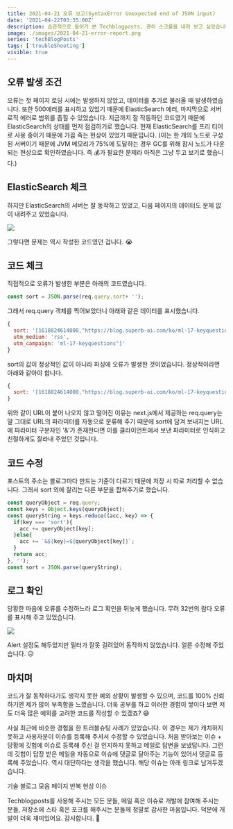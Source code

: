 ```yaml
---
title: 2021-04-21 오류 보고(SyntaxError Unexpected end of JSON input)
date: '2021-04-22T03:35:00Z'
description: 습관적으로 들어가 본 Techblogposts, 괜히 스크롤을 내려 보고 싶었습니다. 그리고 맞이하는 에러 발생 화면. 오류 내용은 SyntaxError Unexpected end of JSON input였습니다. SyntaxError Unexpected end of JSON input 에러는 JSON을 파싱 하려 시도했지만, 해당 문자열이 JSON 형식에 맞지 않을 때 발생합니다. 지금까지 잘 작동하던 코드가 갑자기 왜 오류를 발생시켰는지 그리고 어떻게 해결했는지 작성해 보았습니다.
image: ./images/2021-04-21-error-report.png
series: 'techBlogPosts'
tags: ['troubleShooting']
visible: true
---
```


## 오류 발생 조건

오류는 첫 페이지 로딩 시에는 발생하지 않았고, 데이터를 추가로 불러올 때 발생하였습니다.
또한 500에러를 표시하고 있었기 때문에 ElasticSearch 에러, 마지막으로 서버 로직 에러로 범위를 좁힐 수 있었습니다.
지금까지 잘 작동하던 코드였기 때문에 ElasticSearch의 상태를 먼저 점검하기로 했습니다.
현재 ElasticSearch를 프리 티어로 사용 중이기 때문에 가끔 죽는 현상이 있었기 때문입니다.
(이는 한 개의 노드로 구성된 서버이기 때문에 JVM 메모리가 75%에 도달하는 경우 GC를 위해 잠시 노드가 다운되는 현상으로 확인하였습니다. 
즉 💰가 필요한 문제라 아직은 그냥 두고 보기로 했습니다.)

## ElasticSearch 체크

하지만 ElasticSearch의 서버는 잘 동작하고 있었고, 다음 페이지의 데이터도 문제 없이 내려주고 있었습니다.

![](./images/elasticsearch-query.png)

그렇다면 문제는 역시 작성한 코드였던 겁니다. 😭

## 코드 체크

직접적으로 오류가 발생한 부분은 아래의 코드였습니다.

```js
const sort = JSON.parse(req.query.sort+ '');
```

그래서 req.query 객체를 찍어보았더니 아래와 같은 데이터를 표시했습니다.

```js
{
  sort: '[1618824614000,"https://blog.superb-ai.com/ko/ml-17-keyquestions/?utm_source=rss',
  utm_medium: 'rss',
  utm_campaign: 'ml-17-keyquestions"]'
}
```

sort의 값이 정상적인 값이 아니라 파싱에 오류가 발생한 것이었습니다.
정상적이라면 아래와 같아야 합니다.

```js
{
  sort: '[1618824614000,"https://blog.superb-ai.com/ko/ml-17-keyquestions/?utm_source=rss&utm_medium=rss&utm_campaign=ml-17-keyquestions"]'
}
```

위와 같이 URL이 붙어 나오지 않고 떨어진 이유는 next.js에서 제공하는 req.query는 말 그대로 URL의 파라미터를 자동으로 분류해 주기 때문에
sort에 담겨 보내지는 URL에 파라미터 구분자인 '&'가 존재한다면 이를 클라이언트에서 보낸 파라미터로 인식하고 친절하게도 잘라내 주었던 것입니다.

## 코드 수정

포스트의 주소는 블로그마다 만드는 기준이 다르기 때문에 저장 시 따로 처리할 수 없습니다. 그래서 sort 외에 잘리는 다른 부분을 합쳐주기로 했습니다.

```js
const queryObject = req.query;
const keys = Object.keys(queryObject);
const queryString = keys.reduce((acc, key) => {
  if(key === 'sort'){
    acc += queryObject[key];
  }else{
    acc += `&${key}=${queryObject[key]}`;
  }
  return acc;
}, '');
const sort = JSON.parse(queryString);
```

## 로그 확인

당황한 마음에 오류를 수정하느라 로그 확인을 뒤늦게 했습니다. 무려 32번의 람다 오류를 표시해 주고 있었습니다.

![](./images/error-logs.png)

Alert 설정도 해두었지만 필터가 잘못 걸려있어 동작하지 않았습니다. 얼른 수정해 주었습니다. 😥

## 마치며

코드가 잘 동작하다가도 생각지 못한 예외 상황이 발생할 수 있으며, 코드를 100% 신뢰하기엔 제가 많이 부족함을 느꼈습니다.
더욱 공부를 하고 이러한 경험이 쌓이다 보면 저도 더욱 많은 예외를 고려한 코드를 작성할 수 있겠죠? 😅

사실 최근에 비슷한 경험을 한 트러블슈팅 사례가 있었습니다. 이 경우는 제가 캐치하지 못하고 사용자분이 이슈를 등록해 주셔서 수정할 수 있었습니다.
처음 받아보는 이슈 + 당황에 깃헙에 이슈로 등록해 주신 걸 인지하지 못하고 메일로 답변을 보냈답니다.
그런데 깃헙이 답장 받은 메일을 자동으로 이슈에 댓글로 달아주는 기능이 있어서 댓글로 등록해 주었습니다. 역시 대단하다는 생각을 했습니다. 해당 이슈는 아래 링크로 남겨두겠습니다.

<ExternalLink href="https://github.com/jthcast/techblogposts/issues/1">기술 블로그 모음 페이지 반복 현상 이슈</ExternalLink>

Techblogposts를 사용해 주시는 모든 분들, 메일 혹은 이슈로 개발에 참여해 주시는 분들, 저장소에 스타 혹은 포크를 해주시는 분들께 정말로 감사한 마음입니다.
덕분에 개발이 더욱 재미있어요. 감사합니다. 🥰
